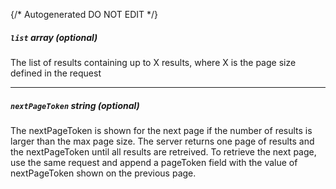 {/* Autogenerated DO NOT EDIT  */}
##### `list` _array (optional)_
The list of results containing up to X results, where X is the page size defined in the request

---
##### `nextPageToken` _string (optional)_
The nextPageToken is shown for the next page if the number of results is larger than the max page size. The server returns one page of results and the nextPageToken until all results are retreived. To retrieve the next page, use the same request and append a pageToken field with the value of nextPageToken shown on the previous page.


